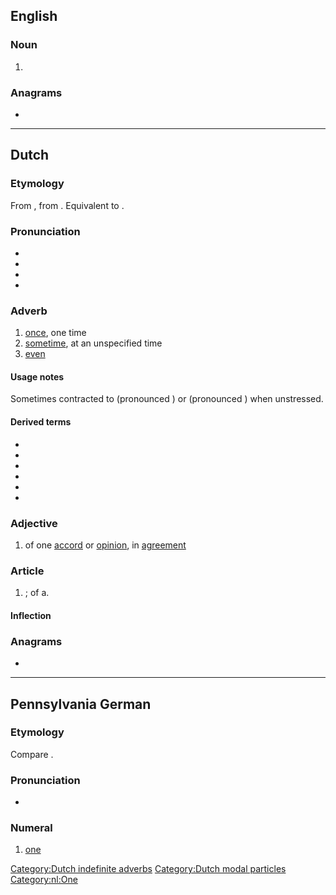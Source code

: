 {{also|êens}}
==English==

===Noun===
{{head|en|noun form}}

# {{plural of|en|een}}

===Anagrams===
* {{anagrams|en|a=eens|Nees|esne|seen|sene|snee}}

----

==Dutch==

===Etymology===
From {{inh|nl|dum|eens}}, from {{inh|nl|odt|ēnis}}. Equivalent to {{affix|nl|een|-s}}.

===Pronunciation===
* {{IPA|nl|/eːns/}}
* {{audio|nl|Nl-eens.ogg|Audio}}
* {{hyph|nl|eens}}
* {{rhymes|nl|eːns}}

===Adverb===
{{nl-adv}}

# [[once]], one time
# [[sometime]], at an unspecified time
# [[even]]

====Usage notes====
Sometimes contracted to {{m|nl|'ns}} (pronounced {{IPAfont|/əns/}}) or {{m|nl|'s}} (pronounced {{IPAfont|/əs/}}) when unstressed.

====Derived terms====
{{top4}}
* {{l|nl|ineens}}
* {{l|nl|niet eens}}
* {{l|nl|nog eens}}
* {{l|nl|nog wel eens}}
* {{l|nl|opeens}}
* {{l|nl|wel eens}}
{{bottom}}

===Adjective===
{{nl-adj|pred}}

# of one [[accord]] or [[opinion]], in [[agreement]]

===Article===
{{head|nl|article}}

# {{lb|nl|dated}} {{inflection of|nl|een||gen|m//n}}; of a.

====Inflection====
{{nl-decl-indefinite article}}

===Anagrams===
* {{l|nl|snee}}

[[Category:Dutch indefinite adverbs]]
[[Category:Dutch modal particles]]
[[Category:nl:One]]

----

==Pennsylvania German==
{{cardinalbox|pdc|0|1|2|Null|zwee|ord=erscht}}

===Etymology===
Compare {{cog|de|eins}}.

===Pronunciation===
* {{IPA|pdc|/eːns/}}

===Numeral===
{{head|pdc|numeral}}

# {{cln|pdc|cardinal numbers}} [[one]]